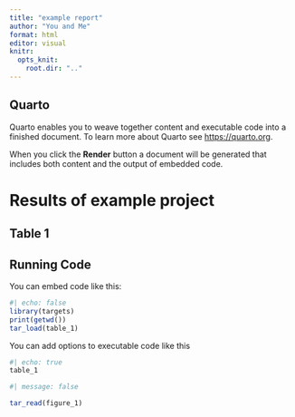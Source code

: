 ```yaml
---
title: "example report"
author: "You and Me"
format: html
editor: visual
knitr:
  opts_knit:
    root.dir: ".."
---
```


## Quarto

Quarto enables you to weave together content and executable code into a finished document. To learn more about Quarto see <https://quarto.org>.

When you click the **Render** button a document will be generated that includes both content and the output of embedded code.

# Results of example project

## Table 1

## Running Code

You can embed code like this:

```r
#| echo: false
library(targets)
print(getwd())
tar_load(table_1)
```

You can add options to executable code like this

```r
#| echo: true
table_1
```

```r
#| message: false

tar_read(figure_1)
```
